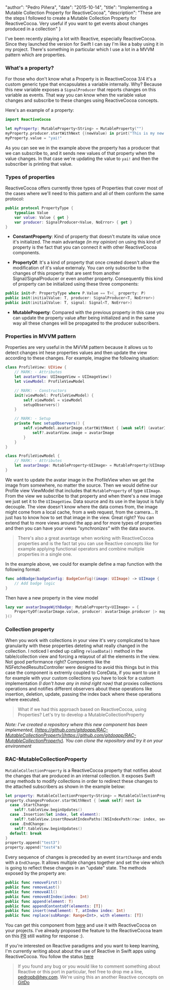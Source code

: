 
  "author": "Pedro Piñera",
  "date": "2015-10-14",
  "title": "Implementing a Mutable Collection Property for ReactiveCocoa",
  "description": "These are the steps I followed to create a Mutable Collection Property for ReactiveCocoa. Very useful if you want to get events about changes produced in a collection"
}




I've been recently playing a lot with Reactive, especially ReactiveCocoa. Since they launched the version for Swift I can say I'm like a baby using it in my project. There's something in particular which I use a lot in a MVVM pattern which are properties.

### What's a property?

For those who don't know what a Property is in ReactiveCocoa 3/4 it's a custom generic type that encapsulates a variable internally. Why? Because this new variable exposes a `SignalProducer` that reports changes on this variable as events. That way you can know when the variable value changes and subscribe to these changes using ReactiveCocoa concepts.

Here's an example of a property:

```swift
import ReactiveCocoa

let myProperty: MutableProperty<String> = MutableProperty("")
myProperty.producer.startWithNext {(newValue) in print("This is my new value \(newValue)")}
myProperty.value = "yai!"

```

As you can see we in the example above the property has a producer that we can subscribe to, and it sends new values of that property when the value changes. In that case we're updating the value to `yai!` and then the subscriber is printing that value.

### Types of properties

ReactiveCocoa offers currently three types of Properties that cover most of the cases where we'll need to this pattern and all of them conform the same protocol:

```swift
public protocol PropertyType {
	typealias Value
	var value: Value { get }
	var producer: SignalProducer<Value, NoError> { get }
}
```

- **ConstantProperty**: Kind of property that doesn't mutate its value once it's initialized. The main advantage _(in my opinion)_ on using this kind of property is the fact that you can connect it with other ReactiveCocoa components.

- **PropertyOf**: It's a kind of property that once created doesn't allow the modification of it's value externaly. You can only subscribe to the changes of this property that are sent from another Signal/SignalProducer or even another property. Consequently this kind of property can be initialized using these three components:

```swift
public init<P: PropertyType where P.Value == T>(_ property: P)
public init(initialValue: T, producer: SignalProducer<T, NoError>)
public init(initialValue: T, signal: Signal<T, NoError>)
```

- **MutableProperty**: Compared with the previous property in this case you can update the property value after being initialized and in the same way all these changes will be propagated to the producer subscribers.

### Properties in MVVM pattern

Properties are very useful in the MVVM pattern because it allows us to detect changes int hese properties values and then update the view according to these changes. For example, imagine the following situation:

```swift
class ProfileView: UIView {
	// MARK: - Attributes
	let avatarView: UIImageView = UIImageView()
	let viewModel: ProfileViewModel

	// MARK: - Constructors
	init(viewModel: ProfileViewModel) {
		self.viewModel = viewModel
		setupObservers()
	}

	// MARK: - Setup
	private func setupObservers() {
		self.viewModel.avatarImage.startWithNext { [weak self] (avatarImage) in
			self?.avatarView.image = avatarImage
		}
	}
}

class ProfileViewModel {
	// MARK: - Attributes
	let avatarImage: MutableProperty<UIImage> = MutableProperty(UIImage())
}
```

We want to update the avatar image in the ProfileView when we get the image from somewhere, no matter the source. Then we would define our Profile view ViewModel that includes that `MutableProperty` of type `UIImage`. From the view we subscribe to that property and when there's a new image we just set it to the `UIImageView`. Data source and its use in the layout is fully decouple. The view doesn't know where the data comes from, the image might come from a local cache, from a web request, from the camera... It just has to know how to set that image in the view. Great right? You can extend that to more views around the app and for more types of properties and then you can have your views _"synchronizes"_ with the data source.

> There's also a great avantage when working with ReactiveCocoa properties and is the fact tat you can use Reactive concepts like for example applying functional operators and combine multiple properties in a single one.

In the example above, we could for example define a map function with the following format:

```swift
func addBadge(badgeConfig: BadgeConfig)(image: UIImage) -> UIImage {
	// Add badge logic
}
```

Then have a new property in the view model

```swift
lazy var avatarImageWithBadge: MutableProperty<UIImage> = {
	PropertyOf(avatarImage.value, producer: avatarImage.producer |> map(addBadge(myBadgeConfig)))
}()
```

### Collection property

When you work with collections in your view it's very complicated to have granularity with these properties deteting what really changed in the collection. I noticed I ended up calling `reloadData()` method in the table/collection view and forcing a relayout of all the elements in the view. Not good performance right? Components like the NSFetchedResultsController were designed to avoid this things but in this case the component is extremly coupled to CoreData, if you want to use it for example with your custom collections you have to look for a custom implementation _(I don't have any in mind right now)_ that proxies collections operations and notifies different observers about these operations like insertion, deletion, update, passing the index back where these operations where executed.

> What if we had this approach based on ReactiveCocoa, using Properties? Let's try to develop a MutableCollectionProperty

_Note: I've created a repository where this new component has been implemented, [https://github.com/gitdoapp/RAC-MutableCollectionProperty](https://github.com/gitdoapp/RAC-MutableCollectionProperty). You can clone the repository and try it on your environment_

### RAC-MutableCollectionProperty

`MutableCollectionProperty` is a ReactiveCocoa property that notifies about the changes that are produced in an internal collection. It exposes Swift array methods to modify collections in order to redirect these changes to the attached subscribers as shown in the example below:

```swift
let property: MutableCollectionProperty<String> = MutableCollectionProperty(["test1", "test2"])
property.changesProducer.startWithNext { [weak self] next in
  case .StartChange:
    self?.tableView.beginUpdates()
  case .Insertion(let index, let element):
    self?.tableView.insertRowsAtIndexPaths([NSIndexPath(row: index, section: 0)], withRowAnimation: .Automatic)
  case .EndChange:
    self?.tableView.beginUpdates()
  default: break
}
property.append("test3")
property.append("test4"s)
```

Every sequence of changes is preceded by an event `StartChange` and ends with a `EndChange`. It allows multiple changes together and set the view which is going to reflect these changes in an "update" state. The methods exposed by the property are:

```swift
public func removeFirst()
public func removeLast()
public func removeAll()
public func removeAtIndex(index: Int)
public func append(element: T)
public func appendContentsOf(elements: [T])
public func insert(newElement: T, atIndex index: Int)
public func replace(subRange: Range<Int>, with elements: [T])
```

You can get this component from [here](https://github.com/gitdoapp/RAC-MutableCollectionProperty) and use it with ReactiveCocoa on your projects. I've already proposed the feature to the ReactiveCocoa team on this [PR](https://github.com/ReactiveCocoa/ReactiveCocoa/pull/2485) still waiting for response :).

If you're interested on Reactive paradigms and you want to keep learning, I'm currently writing about about the use of Reactive in Swift apps using ReactiveCocoa. You follow the status [here](https://leanpub.com/functionalreactiveprogrammingswift)

> If you found any bug or you would like to comment something about Reactive or this port in particular, feel free to drop me a line, pedropb@hey.com. We're using this an another Reactive concepts on [GitDo](https://www.gitdo.io)

